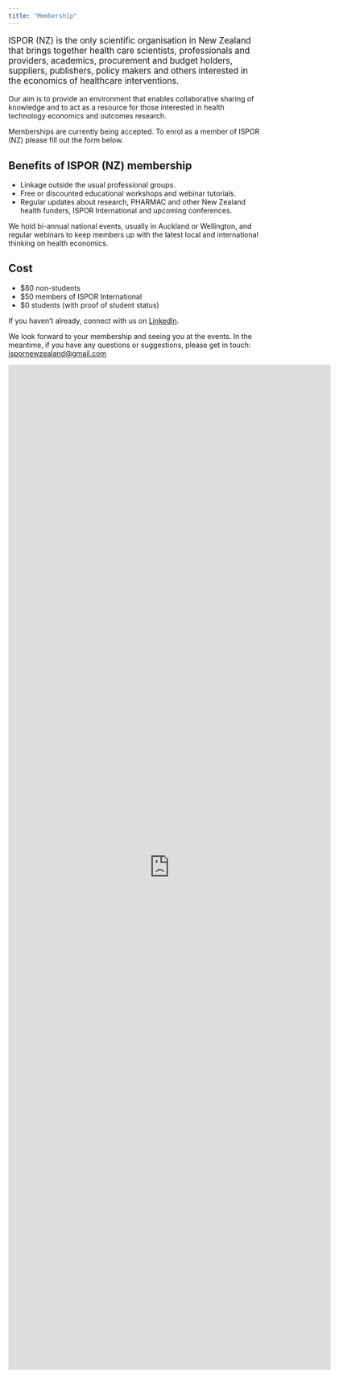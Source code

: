 ```yaml
---
title: "Membership"
---
```


::: {style="font-size: larger"}
ISPOR (NZ) is the only scientific organisation in New Zealand that brings together health care scientists, professionals and providers, academics, procurement and budget holders, suppliers, publishers, policy makers and others interested in the economics of healthcare interventions.
:::

Our aim is to provide an environment that enables collaborative sharing of knowledge and to act as a resource for those interested in health technology economics and outcomes research.

Memberships are currently being accepted. To enrol as a member of ISPOR (NZ) please fill out the form below.

## Benefits of ISPOR (NZ) membership

* Linkage outside the usual professional groups.
* Free or discounted educational workshops and webinar tutorials.
* Regular updates about research, PHARMAC and other New Zealand health funders, ISPOR International and upcoming conferences.

We hold bi-annual national events, usually in Auckland or Wellington, and regular webinars to keep members up with the latest local and international thinking on health economics.

## Cost

* $80 non-students
* $50 members of ISPOR International
* $0 students (with proof of student status)

If you haven’t already, connect with us on [LinkedIn](http://nz.linkedin.com/pub/ispor-nzchapter/).

We look forward to your membership and seeing you at the events. In the meantime, if you have any questions or suggestions, please get in touch: <ispornewzealand@gmail.com>

<iframe src="https://docs.google.com/forms/d/e/1FAIpQLScnJ1TvkM4J3J423lARa9Cb9ppaWROshcDHJ_AvtplsuE8aMw/viewform?embedded=true" width="640" height="1997" frameborder="0" marginheight="0" marginwidth="0">Loading…</iframe>

